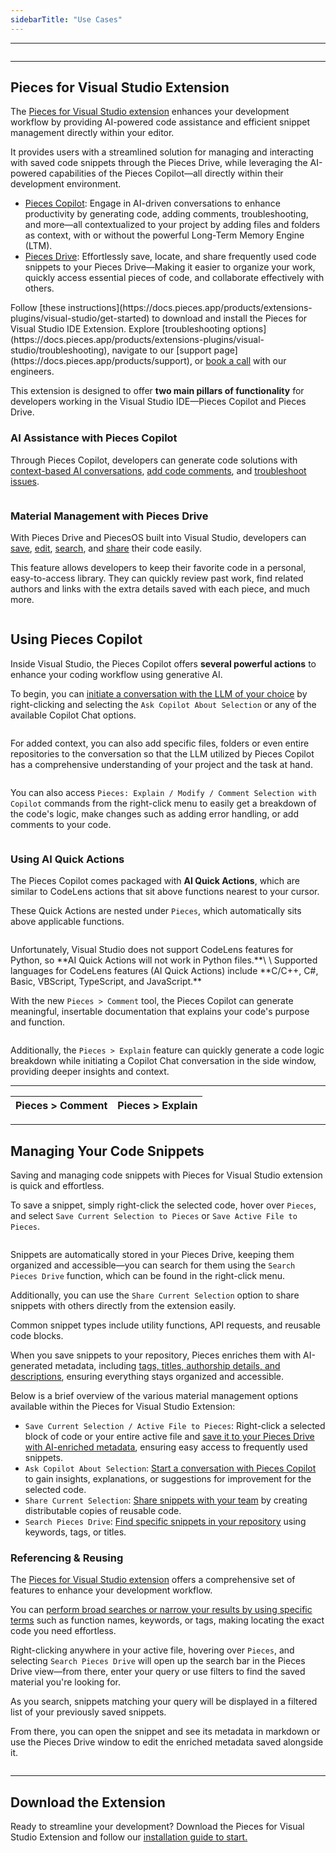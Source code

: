 ```yaml
---
sidebarTitle: "Use Cases"
---
```


---

<img
  className="mx-auto"
/>

---

## Pieces for Visual Studio Extension

The <a target="_blank" href="https://marketplace.visualstudio.com/items?itemName=MeshIntelligentTechnologiesInc.pieces-vscode">Pieces for Visual Studio extension</a> enhances your development workflow by providing AI-powered code assistance and efficient snippet management directly within your editor.

It provides users with a streamlined solution for managing and interacting with saved code snippets through the Pieces Drive, while leveraging the AI-powered capabilities of the Pieces Copilot—all directly within their development environment.

- [Pieces Copilot](https://docs.pieces.app/products/extensions-plugins/visual-studio/copilot): Engage in AI-driven conversations to enhance productivity by generating code, adding comments, troubleshooting, and more—all contextualized to your project by adding files and folders as context, with or without the powerful Long-Term Memory Engine (LTM).
- [Pieces Drive](https://docs.pieces.app/products/extensions-plugins/visual-studio/drive): Effortlessly save, locate, and share frequently used code snippets to your Pieces Drive—Making it easier to organize your work, quickly access essential pieces of code, and collaborate effectively with others.

<CardGroup cols={2}>
  <Card title="Getting Started">
    Follow [these instructions](https://docs.pieces.app/products/extensions-plugins/visual-studio/get-started) to download and install the Pieces for Visual Studio IDE Extension.
  </Card>
  <Card title="Support & Troubleshooting">
    Explore [troubleshooting options](https://docs.pieces.app/products/extensions-plugins/visual-studio/troubleshooting), navigate to our [support page](https://docs.pieces.app/products/support), or <a target="_blank" href="https://calendar.google.com/calendar/u/0/appointments/schedules/AcZssZ22WJ2Htd2wRMJhueCNYc0xbFBFCAN-khijcuoXACd_Uux3wIhgZeGkzDRcqD3teamAI-CwCHpr">book a call</a> with our engineers.
  </Card>
</CardGroup>

<guides-overview-card />

This extension is designed to offer **two main pillars of functionality** for developers working in the Visual Studio IDE—Pieces Copilot and Pieces Drive.

### AI Assistance with Pieces Copilot

Through Pieces Copilot, developers can generate code solutions with [context-based AI conversations](https://docs.pieces.app/products/extensions-plugins/visual-studio/copilot/chat), [add code comments](https://docs.pieces.app/products/extensions-plugins/visual-studio/copilot/documenting-code), and <a target="_blank" href="https://docs.pieces.app/products/extensions-plugins/visual-studio/troubleshooting">troubleshoot issues</a>.

<img
  className="mx-auto"
/>

### Material Management with Pieces Drive

With Pieces Drive and PiecesOS built into Visual Studio, developers can [save](https://docs.pieces.app/products/extensions-plugins/visual-studio/drive/save-snippets), [edit](https://docs.pieces.app/products/extensions-plugins/visual-studio/drive/edit-update), [search](https://docs.pieces.app/products/extensions-plugins/visual-studio/drive/search-reuse), and [share](https://docs.pieces.app/products/extensions-plugins/visual-studio/drive/sharing) their code easily.

This feature allows developers to keep their favorite code in a personal, easy-to-access library. They can quickly review past work, find related authors and links with the extra details saved with each piece, and much more.

<img
  className="mx-auto"
/>

## Using Pieces Copilot

Inside Visual Studio, the Pieces Copilot offers **several powerful actions** to enhance your coding workflow using generative AI.

To begin, you can [initiate a conversation with the LLM of your choice](https://docs.pieces.app/products/extensions-plugins/visual-studio/copilot/chat) by right-clicking and selecting the `Ask Copilot About Selection` or any of the available Copilot Chat options.

<img
  className="mx-auto"
/>

For added context, you can also add specific files, folders or even entire repositories to the conversation so that the LLM utilized by Pieces Copilot has a comprehensive understanding of your project and the task at hand.

<img
  className="mx-auto"
/>

You can also access `Pieces: Explain / Modify / Comment Selection with Copilot` commands from the right-click menu to easily get a breakdown of the code's logic, make changes such as adding error handling, or add comments to your code.

<img
  className="mx-auto"
/>

### Using AI Quick Actions

The Pieces Copilot comes packaged with **AI Quick Actions**, which are similar to CodeLens actions that sit above functions nearest to your cursor.

These Quick Actions are nested under `Pieces`, which automatically sits above applicable functions.

<img
  className="mx-auto"
/>

<alert>
  Unfortunately, Visual Studio does not support CodeLens features for Python, so **AI Quick Actions will not work in Python files.**\
  \
  Supported languages for CodeLens features (AI Quick Actions) include **C/C++, C#, Basic, VBScript, TypeScript, and JavaScript.**
</alert>

With the new `Pieces > Comment` tool, the Pieces Copilot can generate meaningful, insertable documentation that explains your code's purpose and function.

<img
  className="mx-auto"
/>

Additionally, the `Pieces > Explain` feature can quickly generate a code logic breakdown while initiating a Copilot Chat conversation in the side window, providing deeper insights and context.

---

| Pieces \> Comment | Pieces \> Explain |
| ----------------- | ----------------- |

---

## Managing Your Code Snippets

Saving and managing code snippets with Pieces for Visual Studio extension is quick and effortless.

To save a snippet, simply right-click the selected code, hover over `Pieces`, and select `Save Current Selection to Pieces` or `Save Active File to Pieces`.

<img
  className="mx-auto"
/>

Snippets are automatically stored in your Pieces Drive, keeping them organized and accessible—you can search for them using the `Search Pieces Drive` function, which can be found in the right-click menu.

Additionally, you can use the `Share Current Selection` option to share snippets with others directly from the extension easily.

<tip>
  Common snippet types include utility functions, API requests, and reusable code blocks.
</tip>

When you save snippets to your repository, Pieces enriches them with AI-generated metadata, including [tags, titles, authorship details, and descriptions](https://docs.pieces.app/products/extensions-plugins/visual-studio/drive/save-snippets#whats-stored-when-you-save-a-snippet), ensuring everything stays organized and accessible.

Below is a brief overview of the various material management options available within the Pieces for Visual Studio Extension:

- `Save Current Selection / Active File to Pieces`: Right-click a selected block of code or your entire active file and [save it to your Pieces Drive with AI-enriched metadata](https://docs.pieces.app/products/extensions-plugins/visual-studio/drive/save-snippets#whats-stored-when-you-save-a-snippet), ensuring easy access to frequently used snippets.
- `Ask Copilot About Selection`: [Start a conversation with Pieces Copilot](https://docs.pieces.app/products/extensions-plugins/visual-studio/copilot/chat#accessing-copilot-chat-in-vs-code) to gain insights, explanations, or suggestions for improvement for the selected code.
- `Share Current Selection`: [Share snippets with your team](https://docs.pieces.app/products/extensions-plugins/visual-studio/drive/sharing) by creating distributable copies of reusable code.
- `Search Pieces Drive`: [Find specific snippets in your repository](https://docs.pieces.app/products/extensions-plugins/visual-studio/drive/search-reuse#via-search-feature) using keywords, tags, or titles.

### **Referencing & Reusing**

The <a target="_blank" href="https://marketplace.visualstudio.com/items?itemName=MeshIntelligentTechnologiesInc.pieces-vscode">Pieces for Visual Studio extension</a> offers a comprehensive set of features to enhance your development workflow.

You can [perform broad searches or narrow your results by using specific terms](https://docs.pieces.app/products/extensions-plugins/visual-studio/drive/search-reuse#via-search-feature) such as function names, keywords, or tags, making locating the exact code you need effortless.

Right-clicking anywhere in your active file, hovering over `Pieces`, and selecting `Search Pieces Drive` will open up the search bar in the Pieces Drive view—from there, enter your query or use filters to find the saved material you're looking for.

As you search, snippets matching your query will be displayed in a filtered list of your previously saved snippets.

From there, you can open the snippet and see its metadata in markdown or use the Pieces Drive window to edit the enriched metadata saved alongside it.

<img
  className="mx-auto"
/>

---

## Download the Extension

Ready to streamline your development? Download the Pieces for Visual Studio Extension and follow our [installation guide to start.](https://docs.pieces.app/products/extensions-plugins/visual-studio/get-started)